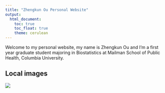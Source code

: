 ```yaml
---
title: "Zhengkun Ou Personal Website"
output: 
  html_document:
    toc: true
    toc_float: true
    theme: cerulean
---
```


Welcome to my personal website, my name is Zhengkun Ou and I'm a first year graduate student majoring in Biostatistics at Mailman School of Public Health, Columbia University. 



## Local images
![](images/ted.jpg)

